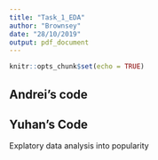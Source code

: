 ---
title: "Task_1_EDA"
author: "Brownsey"
date: "28/10/2019"
output: pdf_document
---

```{r setup, include=FALSE}
knitr::opts_chunk$set(echo = TRUE)
```

## Andrei's code

## Yuhan's Code
Explatory data analysis into popularity

